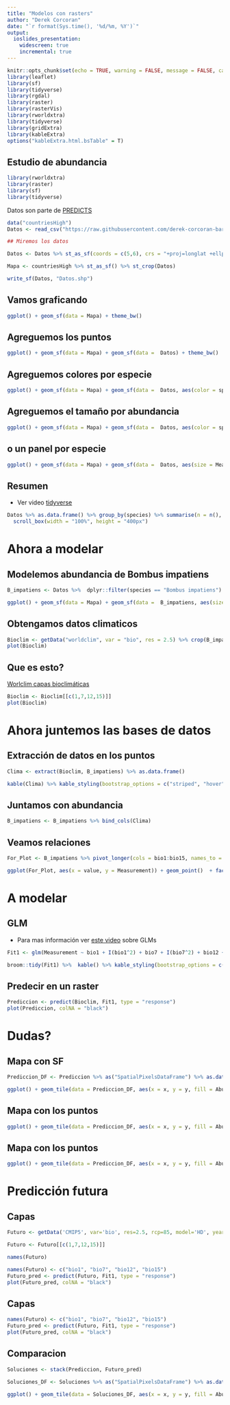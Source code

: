 ```yaml
---
title: "Modelos con rasters"
author: "Derek Corcoran"
date: "`r format(Sys.time(), '%d/%m, %Y')`"
output:
  ioslides_presentation:
    widescreen: true
    incremental: true
---
```


```r
knitr::opts_chunk$set(echo = TRUE, warning = FALSE, message = FALSE, cache = FALSE, tidy = TRUE, tidy.opts= list(blank = FALSE, width.cutoff = 60))
library(leaflet)
library(sf)
library(tidyverse)
library(rgdal)
library(raster)
library(rasterVis)
library(rworldxtra)
library(tidyverse)
library(gridExtra)
library(kableExtra)
options("kableExtra.html.bsTable" = T)
```

## Estudio de abundancia

```r
library(rworldxtra)
library(raster)
library(sf)
library(tidyverse)
```

Datos son parte de [PREDICTS](https://onlinelibrary.wiley.com/doi/full/10.1002/ece3.2579)

```r
data("countriesHigh")
Datos <- read_csv("https://raw.githubusercontent.com/derek-corcoran-barrios/derek-corcoran-barrios.github.io/master/Presentaciones_Espacial/Bombus.csv")

## Miremos los datos

Datos <- Datos %>% st_as_sf(coords = c(5,6), crs = "+proj=longlat +ellps=WGS84 +datum=WGS84 +no_defs +towgs84=0,0,0")

Mapa <- countriesHigh %>% st_as_sf() %>% st_crop(Datos)
```

```r
write_sf(Datos, "Datos.shp")
```

## Vamos graficando

```r
ggplot() + geom_sf(data = Mapa) + theme_bw()
```


## Agreguemos los puntos

```r
ggplot() + geom_sf(data = Mapa) + geom_sf(data =  Datos) + theme_bw()
```

## Agreguemos colores por especie

```r
ggplot() + geom_sf(data = Mapa) + geom_sf(data =  Datos, aes(color = species)) + theme_bw()
```

## Agreguemos el tamaño por abundancia

```r
ggplot() + geom_sf(data = Mapa) + geom_sf(data =  Datos, aes(color = species, size = Measurement)) + theme_bw()
```


## o un panel por especie

```r
ggplot() + geom_sf(data = Mapa) + geom_sf(data =  Datos, aes(size = Measurement)) + theme_bw() + facet_wrap(~species)
```


## Resumen

* Ver video [tidyverse](https://youtu.be/5tjCeFb2oSk)

```r
Datos %>% as.data.frame() %>% group_by(species) %>% summarise(n = n(), mean = mean(Measurement), max = max(Measurement), min = min(Measurement)) %>% arrange(desc(mean)) %>% kable() %>% kable_styling(bootstrap_options = c("striped", "hover", "condensed")) %>%
  scroll_box(width = "100%", height = "400px")
```

# Ahora a modelar

## Modelemos abundancia de Bombus impatiens

```r
B_impatiens <- Datos %>%  dplyr::filter(species == "Bombus impatiens")

ggplot() + geom_sf(data = Mapa) + geom_sf(data =  B_impatiens, aes(size = Measurement)) + theme_bw()
```

## Obtengamos datos climaticos

```r
Bioclim <- getData("worldclim", var = "bio", res = 2.5) %>% crop(B_impatiens)
plot(Bioclim)
```

## Que es esto?

[Worlclim capas bioclimáticas](https://www.worldclim.org/data/bioclim.html)

```r
Bioclim <- Bioclim[[c(1,7,12,15)]]
plot(Bioclim)
```

# Ahora juntemos las bases de datos

## Extracción de datos en los puntos

```r
Clima <- extract(Bioclim, B_impatiens) %>% as.data.frame()
```

```r
kable(Clima) %>% kable_styling(bootstrap_options = c("striped", "hover", "condensed")) %>%  scroll_box(width = "100%", height = "400px")
```


## Juntamos con abundancia

```r
B_impatiens <- B_impatiens %>% bind_cols(Clima)
```

## Veamos relaciones

```r
For_Plot <- B_impatiens %>% pivot_longer(cols = bio1:bio15, names_to = "Variable") %>% mutate(Variable = fct_relevel(Variable, "bio1", "bio7", "bio12"))

ggplot(For_Plot, aes(x = value, y = Measurement)) + geom_point()  + facet_wrap(~Variable, scales = "free_x") + theme_bw()
```

# A modelar

## GLM

* Para mas información ver [este video](https://youtu.be/1gLswJR7ZSc) sobre GLMs

```r
Fit1 <- glm(Measurement ~ bio1 + I(bio1^2) + bio7 + I(bio7^2) + bio12 + I(bio12^2) + bio15+ I(bio15^2), family = poisson , data = B_impatiens)
```

```r
broom::tidy(Fit1) %>%  kable() %>% kable_styling(bootstrap_options = c("striped", "hover", "condensed")) %>%  scroll_box(width = "100%", height = "400px")
```

## Predecir en un raster

```r
Prediccion <- predict(Bioclim, Fit1, type = "response")
plot(Prediccion, colNA = "black")
```


# Dudas?

## Mapa con SF

```r
Prediccion_DF <- Prediccion %>% as("SpatialPixelsDataFrame") %>% as.data.frame() %>% rename(Abundancia = layer)

ggplot() + geom_tile(data = Prediccion_DF, aes(x = x, y = y, fill = Abundancia)) + geom_sf(data = Mapa, alpha = 0) + theme_bw() + scale_fill_viridis_c() + xlab("") + ylab("")
```

## Mapa con los puntos

```r
ggplot() + geom_tile(data = Prediccion_DF, aes(x = x, y = y, fill = Abundancia)) + geom_sf(data = Mapa, alpha = 0) + geom_sf(data = B_impatiens, aes(size = Measurement)) + theme_bw() + scale_fill_viridis_c(option = "plasma") + theme(legend.position = "bottom") + xlab("") + ylab("")
```

## Mapa con los puntos

```r
ggplot() + geom_tile(data = Prediccion_DF, aes(x = x, y = y, fill = Abundancia)) + geom_sf(data = Mapa, alpha = 0) + geom_sf(data = B_impatiens, aes(size = Measurement)) + theme_bw() + scale_fill_viridis_c(option = "plasma")  + theme(legend.position = "bottom") + xlab("") + ylab("")
```


# Predicción futura

## Capas

```r
Futuro <- getData('CMIP5', var='bio', res=2.5, rcp=85, model='HD', year=70) %>% crop(B_impatiens)

Futuro <- Futuro[[c(1,7,12,15)]]

names(Futuro)
```

```r
names(Futuro) <- c("bio1", "bio7", "bio12", "bio15")
Futuro_pred <- predict(Futuro, Fit1, type = "response")
plot(Futuro_pred, colNA = "black")
```

## Capas

```r
names(Futuro) <- c("bio1", "bio7", "bio12", "bio15")
Futuro_pred <- predict(Futuro, Fit1, type = "response")
plot(Futuro_pred, colNA = "black")
```

## Comparacion

```r
Soluciones <- stack(Prediccion, Futuro_pred)

Soluciones_DF <- Soluciones %>% as("SpatialPixelsDataFrame") %>% as.data.frame() %>% rename(Presente = layer.1, Futuro = layer.2) %>% pivot_longer(Presente:Futuro, names_to = "Tiempo", values_to = "Abundancia") %>% mutate(Tiempo = fct_relevel(Tiempo, "Presente"))

ggplot() + geom_tile(data = Soluciones_DF, aes(x = x, y = y, fill = Abundancia)) + geom_sf(data = Mapa, alpha = 0) + theme_bw() + scale_fill_viridis_c(option = "plasma") + xlab("") + ylab("") + facet_grid(Tiempo~.)
```


